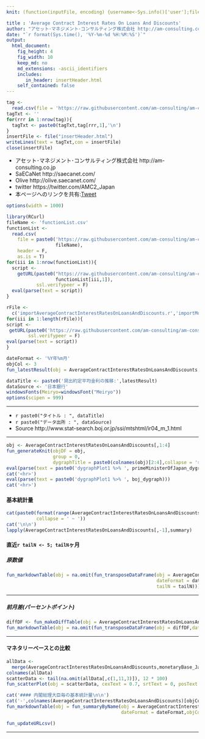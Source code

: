 ```yaml
---
knit: (function(inputFile, encoding) {username<-Sys.info()['user'];fileName<-'defaultPath.csv';pathToFile <-paste0('C:/Users/', username,'/Desktop/pathToCSV/');setwd(pathToFile);buf0<-read.csv(fileName,header = F,skip = 0,stringsAsFactor = F,check.names = F,fileEncoding = 'utf-8');timeStamp<-format(Sys.time(),'%Y%m%d%H%M%S');htmlName <- 'AverageContractInterestRatesOnLoansAndDiscounts';rmarkdown::render(inputFile, encoding = encoding, output_file = paste0('C:/Users/',username,buf0[2,1],'charts/','am-consulting.co.jp-',htmlName,'.html')) })

title : 'Average Contract Interest Rates On Loans And Discounts'
author: "アセット･マネジメント･コンサルティング株式会社 http://am-consulting.co.jp"
date: "`r format(Sys.time(), '%Y-%m-%d %H:%M:%S')`"
output: 
  html_document:
    fig_height: 4
    fig_width: 10
    keep_md: no
    md_extensions: -ascii_identifiers 
    includes:
       in_header: insertHeader.html
    self_contained: false
---
```


```r
tag <-
  read.csv(file = 'https://raw.githubusercontent.com/am-consulting/am-consulting.github.io/master/components/insertHeader.csv',header = F,fileEncoding = 'UTF8')
tagTxt <- ''
for(rrr in 1:nrow(tag)){
  tagTxt <- paste0(tagTxt,tag[rrr,1],'\n')
}
insertFile <- file("insertHeader.html")
writeLines(text = tagTxt,con = insertFile)
close(insertFile)
```

<style>.main-container {max-width : 1000px;}</style>

 - アセット･マネジメント･コンサルティング株式会社 http://am-consulting.co.jp
 - SaECaNet http://saecanet.com/
 - Olive http://olive.saecanet.com/
 - twitter https://twitter.com/AMC2_Japan
 - 本ページへのリンクを共有:<a href="https://twitter.com/share" class="twitter-share-button" data-via="AMC2_Japan" data-size="large">Tweet</a> <script>!function(d,s,id){var js,fjs=d.getElementsByTagName(s)[0],p=/^http:/.test(d.location)?'http':'https';if(!d.getElementById(id)){js=d.createElement(s);js.id=id;js.src=p+'://platform.twitter.com/widgets.js';fjs.parentNode.insertBefore(js,fjs);}}(document, 'script', 'twitter-wjs');</script>

```r
options(width = 1000)
```

```r
library(RCurl)
fileName <- 'functionList.csv'
functionList <-
  read.csv(
    file = paste0('https://raw.githubusercontent.com/am-consulting/am-consulting.github.io/master/csv/',
                  fileName),
    header = F,
    as.is = T)
for(iii in 1:nrow(functionList)){
  script <- 
    getURL(paste0("https://raw.githubusercontent.com/am-consulting/am-consulting.github.io/master/", 
                  functionList[iii,1]),
           ssl.verifypeer = F)
  eval(parse(text = script))
}
```

```r
rFile <- 
  c('importAverageContractInterestRatesOnLoansAndDiscounts.r','importMonetarybaseOfJapan-2017.r')
for(iii in 1:length(rFile)){
script <- 
 getURL(paste0('https://raw.githubusercontent.com/am-consulting/am-consulting.github.io/master/',rFile[iii]),
        ssl.verifypeer = F)
eval(parse(text = script))
}
```

```r
dateFormat <- '%Y年%m月'
objCol <- 3
fun_latestResult(obj = AverageContractInterestRatesOnLoansAndDiscounts,dateFormat = dateFormat,objColumn = objCol)
```

```r
dataTitle <- paste0('貸出約定平均金利の推移:',latestResult)
dataSource <- '日本銀行'
windowsFonts(Meiryo=windowsFont("Meiryo"))
options(scipen = 999)
```

***

- `r paste0("タイトル : ", dataTitle)`
- `r paste0("データ出所 : ", dataSource)`
- Source http://www.stat-search.boj.or.jp/ssi/mtshtml/ir04_m_1.html

***

```r
obj <- AverageContractInterestRatesOnLoansAndDiscounts[,1:4]
fun_generateKnit(objDF = obj, 
                 group = 0,
                 dygraphTitle = paste0(colnames(obj)[2:4],collapse = '×'))
eval(parse(text = paste0('dygraphPlot1 %>% ', primeMinisterOfJapan_dygraph)))
cat('<hr>')
eval(parse(text = paste0('dygraphPlot1 %>% ', boj_dygraph)))
cat('<hr>')
```

#### 基本統計量

```r
cat(paste0(format(range(AverageContractInterestRatesOnLoansAndDiscounts[,1]), dateFormat),
           collapse = ' ~ '))
cat('\n\n')
lapply(AverageContractInterestRatesOnLoansAndDiscounts[,-1],summary)
```

#### 直近`r tailN <- 5; tailN`ヶ月
##### 原数値

```r
fun_markdownTable(obj = na.omit(fun_transposeDataFrame(obj = AverageContractInterestRatesOnLoansAndDiscounts,
                                                       dateFormat = dateFormat,
                                                       tailN = tailN)))
```

***
##### 前月差(パーセントポイント)

```r
diffDF <- fun_makeDiffTable(obj = AverageContractInterestRatesOnLoansAndDiscounts,lag = 1)
fun_markdownTable(obj = na.omit(fun_transposeDataFrame(obj = diffDF,dateFormat = dateFormat,tailN = tailN)))
```

***
#### マネタリーベースとの比較

```r
allData <- 
  merge(AverageContractInterestRatesOnLoansAndDiscounts,monetaryBase_Japan,by='Date')
colnames(allData)
scatterData <- tail(na.omit(allData[,c(1,11,3)]), 12 * 100)
fun_scatterPlot(obj = scatterData, cexText = 0.7, srtText = 0, posText = 4, offsetText = -1, dataSource = dataSource)
```

```r
cat('#### 内閣総理大臣毎の基本統計量\n\n')
cat('-',colnames(AverageContractInterestRatesOnLoansAndDiscounts)[objCol],'\n\n')
fun_markdownTable(obj = fun_summaryByName(obj = AverageContractInterestRatesOnLoansAndDiscounts,
                                          dateFormat = dateFormat,objColumn = objCol))
```

```r
fun_updateURLcsv()
```

***
<script>MakeNegative();</script>
<script>
  (function(i,s,o,g,r,a,m){i['GoogleAnalyticsObject']=r;i[r]=i[r]||function(){
  (i[r].q=i[r].q||[]).push(arguments)},i[r].l=1*new Date();a=s.createElement(o),
  m=s.getElementsByTagName(o)[0];a.async=1;a.src=g;m.parentNode.insertBefore(a,m)
  })(window,document,'script','https://www.google-analytics.com/analytics.js','ga');

  ga('create', 'UA-3077339-5', 'auto');
  ga('send', 'pageview');

</script>
